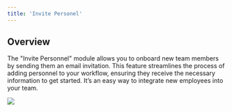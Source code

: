```yaml
---
title: 'Invite Personel'
---
```


## Overview

The "Invite Personnel" module allows you to onboard new team members by sending them an email invitation. This feature streamlines the process of adding personnel to your workflow, ensuring they receive the necessary information to get started. It’s an easy way to integrate new employees into your team.



![](/images/workflows/invite_personnel001.png)